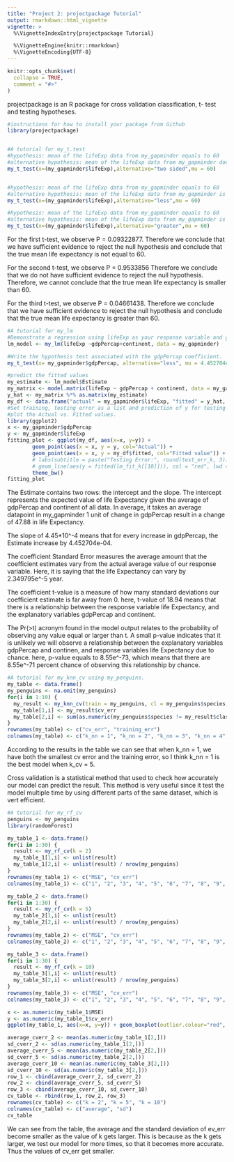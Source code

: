 ```yaml
---
title: "Project 2: projectpackage Tutorial"
output: rmarkdown::html_vignette
vignette: >
  %\VignetteIndexEntry{projectpackage Tutorial}

  %\VignetteEngine{knitr::rmarkdown}
  %\VignetteEncoding{UTF-8}
---
```


```r
knitr::opts_chunk$set(
  collapse = TRUE,
  comment = "#>"
)
```
projectpackage is an R package for cross validation classification, t- test and testing hypotheses.

```r

#instructions for how to install your package from Github
library(projectpackage)
```


```r


```



```r
#A tutorial for my_t.test
#hypothesis: mean of the lifeExp data from my_gapminder equals to 60
#alternative hypothesis: mean of the lifeExp data from my_gapminder does not equal to 60
my_t_test(x=(my_gapminder$lifeExp),alternative="two sided",mu = 60)


#hypothesis: mean of the lifeExp data from my_gapminder equals to 60
#alternative hypothesis: mean of the lifeExp data from my_gapminder is smaller than 60
my_t_test(x=(my_gapminder$lifeExp),alternative="less",mu = 60)

#hypothesis: mean of the lifeExp data from my_gapminder equals to 60
#alternative hypothesis: mean of the lifeExp data from my_gapminder is larger than 60
my_t_test(x=(my_gapminder$lifeExp),alternative="greater",mu = 60)

```
For the first t-test, we observe P = 0.09322877. Therefore we conclude that we have sufficient evidence to reject the null hypothesis and conclude that the true mean life expectancy is not equal to 60.

For the second t-test, we observe P = 0.9533856 Therefore we conclude that we do not have sufficient evidence to reject the null hypothesis. Therefore, we cannot conclude that the true mean life expectancy is smaller than 60.

For the third t-test, we observe P = 0.04661438. Therefore we conclude that we  have sufficient evidence to reject the null hypothesis and conclude that the true mean life expectancy is greater than 60.
```r
#A tutorial for my_lm
#Demonstrate a regression using lifeExp as your response variable and gdpPercap and continent as explanatory variables
lm_model <- my_lm(lifeExp ~gdpPercap+continent, data = my_gapminder)

#Write the hypothesis test associated with the gdpPercap coefficient.
my_t_test(x= my_gapminder$gdpPercap, alternative="less", mu = 4.452704e-04)

#predict the fitted values 
my_estimate <- lm_model$Estimate
my_matrix <- model.matrix(lifeExp ~ gdpPercap + continent, data = my_gapminder)
y_hat <- my_matrix %*% as.matrix(my_estimate)
my_df <- data.frame("actual" = my_gapminder$lifeExp, "fitted" = y_hat, "continent" = my_gapminder$continent)
#Set training, testing error as a list and prediction of y for testing data
#plot the Actual vs. Fitted values.
library(ggplot2)
x <- my_gapminder$gdpPercap
y <- my_gapminder$lifeExp
fitting_plot <- ggplot(my_df, aes(x=x, y=y)) +
        geom_point(aes(x = x, y = y, col="Actual")) +
        geom_point(aes(x = x, y = my_df$fitted, col="Fitted value")) +
        # labs(subtitle = paste("Testing Error:", round(test_err_k, 3))) +
        # geom_line(aes(y = fitted(lm_fit_k[[10]])), col = "red", lwd = 1.5) +
        theme_bw()
fitting_plot
```
The Estimate contains two rows: the intercept and the slope. The intercept represents the expected value of life Expectancy given the average of gdpPercap and continent of all data. In average, it takes an average datapoint in my_gapminder 1 unit of change in gdpPercap result in a change of 47.88 in life Expectancy.

The slope of 4.45*10^-4 means that for every increase in gdpPercap, the Estimate increase by 4.452704e-04.

The coefficient Standard Error measures the average amount that the coefficient estimates vary from the actual average value of our response variable. Here, it is saying that the life Expectancy can vary by 2.349795e^-5 year. 

The coefficient t-value is a measure of how many standard deviations our coefficient estimate is far away from 0. here, t-value of 18.94 means that there is a relationship between the response variable life Expectancy, and the explanatory variables gdpPercap and continent.

The Pr(>t) acronym found in the model output relates to the probability of observing any value equal or larger than t. A small p-value indicates that it is unlikely we will observe a relationship between the explanatory variables gdpPercap and continen, and response variables life Expectancy due to chance. here, p-value equals to 8.55e^-73, which means that there are 8.55e^-71 percent chance of observing this relationship by chance.


```r
#A tutorial for my_knn_cv using my_penguins.
my_table <- data.frame()
my_penguins <- na.omit(my_penguins)
for(i in 1:10) {
  my_result <- my_knn_cv(train = my_penguins, cl = my_penguins$species, k_nn = i, k_cv = 5 )
  my_table[1,i] <- my_result$cv_err
  my_table[2,i] <- sum(as.numeric(my_penguins$species != my_result$class)) / nrow(my_penguins)
}
rownames(my_table) <- c("cv_err", "training_err")
colnames(my_table) <- c("k_nn = 1", "k_nn = 2", "k_nn = 3", "k_nn = 4", "k_nn = 5", "k_nn = 6", "k_nn = 7", "k_nn = 8", "k_nn = 9", "k_nn = 10")
```

According to the results in the table we can see that when k_nn = 1, we have both the smallest cv error and the training error, so I think k_nn = 1 is the best model when k_cv = 5. 

Cross validation is a statistical method that used to check how accurately our model can predict the result. This method is very useful since it test the model multiple time by using different parts of the same dataset, which is vert efficient.

```r
#A tutorial for my_rf_cv
penguins <- my_penguins
library(randomForest)

my_table_1 <- data.frame()
for(i in 1:30) {
  result <- my_rf_cv(k = 2)
  my_table_1[1,i] <- unlist(result)
  my_table_1[2,i] <- unlist(result) / nrow(my_penguins)
}
rownames(my_table_1) <- c("MSE", "cv_err")
colnames(my_table_1) <- c("1", "2", "3", "4", "5", "6", "7", "8", "9", "10", "11", "12", "13", "14", "15", "16", "17", "18", "19", "20", "21", "22", "23", "24", "25", "26", "27", "28", "29", "30")

my_table_2 <- data.frame()
for(i in 1:30) {
  result <- my_rf_cv(k = 5)
  my_table_2[1,i] <- unlist(result)
  my_table_2[2,i] <- unlist(result) / nrow(my_penguins)
}
rownames(my_table_2) <- c("MSE", "cv_err")
colnames(my_table_2) <- c("1", "2", "3", "4", "5", "6", "7", "8", "9", "10", "11", "12", "13", "14", "15", "16", "17", "18", "19", "20", "21", "22", "23", "24", "25", "26", "27", "28", "29", "30")

my_table_3 <- data.frame()
for(i in 1:30) {
  result <- my_rf_cv(k = 10)
  my_table_3[1,i] <- unlist(result)
  my_table_3[2,i] <- unlist(result) / nrow(my_penguins)
}
rownames(my_table_3) <- c("MSE", "cv_err")
colnames(my_table_3) <- c("1", "2", "3", "4", "5", "6", "7", "8", "9", "10", "11", "12", "13", "14", "15", "16", "17", "18", "19", "20", "21", "22", "23", "24", "25", "26", "27", "28", "29", "30")

```

```r
x <- as.numeric(my_table_1$MSE)
y <- as.numeric(my_table_1$cv_err)
ggplot(my_table_1, aes(x=x, y=y)) + geom_boxplot(outlier.colour="red", outlier.shape=8, outlier.size=4)
```

```r
average_cverr_2 <- mean(as.numeric(my_table_1[2,]))
sd_cverr_2 <- sd(as.numeric(my_table_1[2,]))
average_cverr_5 <- mean(as.numeric(my_table_2[2,]))
sd_cverr_5 <- sd(as.numeric(my_table_2[2,]))
average_cverr_10 <- mean(as.numeric(my_table_3[2,]))
sd_cverr_10 <- sd(as.numeric(my_table_3[2,]))
row_1 <- cbind(average_cverr_2, sd_cverr_2)
row_2 <- cbind(average_cverr_5, sd_cverr_5)
row_3 <- cbind(average_cverr_10, sd_cverr_10)
cv_table <- rbind(row_1, row_2, row_3)
rownames(cv_table) <- c("k = 2", "k = 5", "k = 10")
colnames(cv_table) <- c("average", "sd")
cv_table
```
We can see from the table, the average and the standard deviation of ev_err become smaller as the value of k gets larger. This is because as the k gets larger, we test our model for more times, so that it becomes more accurate. Thus the values of cv_err get smaller.
